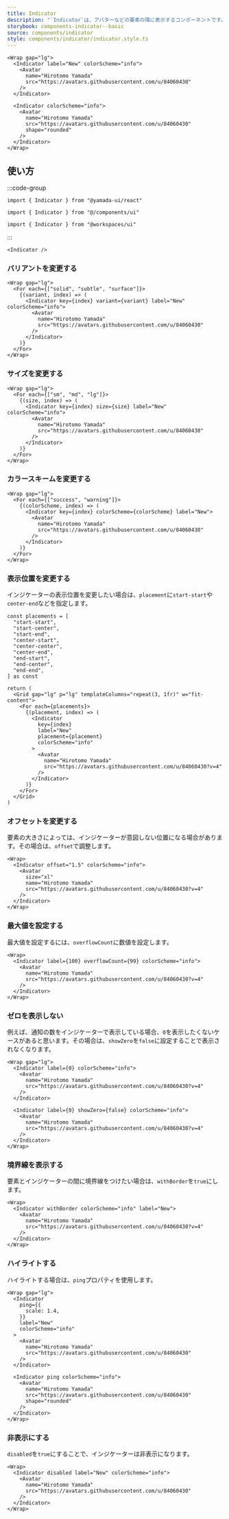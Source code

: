 ```yaml
---
title: Indicator
description: "`Indicator`は、アバターなどの要素の隅に表示するコンポーネントです。"
storybook: components-indicator--basic
source: components/indicator
style: components/indicator/indicator.style.ts
---
```


```tsx preview
<Wrap gap="lg">
  <Indicator label="New" colorScheme="info">
    <Avatar
      name="Hirotomo Yamada"
      src="https://avatars.githubusercontent.com/u/84060430"
    />
  </Indicator>

  <Indicator colorScheme="info">
    <Avatar
      name="Hirotomo Yamada"
      src="https://avatars.githubusercontent.com/u/84060430"
      shape="rounded"
    />
  </Indicator>
</Wrap>
```

## 使い方

:::code-group

```tsx [package]
import { Indicator } from "@yamada-ui/react"
```

```tsx [alias]
import { Indicator } from "@/components/ui"
```

```tsx [monorepo]
import { Indicator } from "@workspaces/ui"
```

:::

```tsx
<Indicator />
```

### バリアントを変更する

```tsx preview
<Wrap gap="lg">
  <For each={["solid", "subtle", "surface"]}>
    {(variant, index) => (
      <Indicator key={index} variant={variant} label="New" colorScheme="info">
        <Avatar
          name="Hirotomo Yamada"
          src="https://avatars.githubusercontent.com/u/84060430"
        />
      </Indicator>
    )}
  </For>
</Wrap>
```

### サイズを変更する

```tsx preview
<Wrap gap="lg">
  <For each={["sm", "md", "lg"]}>
    {(size, index) => (
      <Indicator key={index} size={size} label="New" colorScheme="info">
        <Avatar
          name="Hirotomo Yamada"
          src="https://avatars.githubusercontent.com/u/84060430"
        />
      </Indicator>
    )}
  </For>
</Wrap>
```

### カラースキームを変更する

```tsx preview
<Wrap gap="lg">
  <For each={["success", "warning"]}>
    {(colorScheme, index) => (
      <Indicator key={index} colorScheme={colorScheme} label="New">
        <Avatar
          name="Hirotomo Yamada"
          src="https://avatars.githubusercontent.com/u/84060430"
        />
      </Indicator>
    )}
  </For>
</Wrap>
```

### 表示位置を変更する

インジケーターの表示位置を変更したい場合は、`placement`に`start-start`や`center-end`などを指定します。

```tsx preview functional
const placements = [
  "start-start",
  "start-center",
  "start-end",
  "center-start",
  "center-center",
  "center-end",
  "end-start",
  "end-center",
  "end-end",
] as const

return (
  <Grid gap="lg" p="lg" templateColumns="repeat(3, 1fr)" w="fit-content">
    <For each={placements}>
      {(placement, index) => (
        <Indicator
          key={index}
          label="New"
          placement={placement}
          colorScheme="info"
        >
          <Avatar
            name="Hirotomo Yamada"
            src="https://avatars.githubusercontent.com/u/84060430?v=4"
          />
        </Indicator>
      )}
    </For>
  </Grid>
)
```

### オフセットを変更する

要素の大きさによっては、インジケーターが意図しない位置になる場合があります。その場合は、`offset`で調整します。

```tsx preview
<Wrap>
  <Indicator offset="1.5" colorScheme="info">
    <Avatar
      size="xl"
      name="Hirotomo Yamada"
      src="https://avatars.githubusercontent.com/u/84060430?v=4"
    />
  </Indicator>
</Wrap>
```

### 最大値を設定する

最大値を設定するには、`overflowCount`に数値を設定します。

```tsx preview
<Wrap>
  <Indicator label={100} overflowCount={99} colorScheme="info">
    <Avatar
      name="Hirotomo Yamada"
      src="https://avatars.githubusercontent.com/u/84060430?v=4"
    />
  </Indicator>
</Wrap>
```

### ゼロを表示しない

例えば、通知の数をインジケーターで表示している場合、`0`を表示したくないケースがあると思います。その場合は、`showZero`を`false`に設定することで表示されなくなります。

```tsx preview
<Wrap gap="lg">
  <Indicator label={0} colorScheme="info">
    <Avatar
      name="Hirotomo Yamada"
      src="https://avatars.githubusercontent.com/u/84060430?v=4"
    />
  </Indicator>

  <Indicator label={0} showZero={false} colorScheme="info">
    <Avatar
      name="Hirotomo Yamada"
      src="https://avatars.githubusercontent.com/u/84060430?v=4"
    />
  </Indicator>
</Wrap>
```

### 境界線を表示する

要素とインジケーターの間に境界線をつけたい場合は、`withBorder`を`true`にします。

```tsx preview
<Wrap>
  <Indicator withBorder colorScheme="info" label="New">
    <Avatar
      name="Hirotomo Yamada"
      src="https://avatars.githubusercontent.com/u/84060430?v=4"
    />
  </Indicator>
</Wrap>
```

### ハイライトする

ハイライトする場合は、`ping`プロパティを使用します。

```tsx preview
<Wrap gap="lg">
  <Indicator
    ping={{
      scale: 1.4,
    }}
    label="New"
    colorScheme="info"
  >
    <Avatar
      name="Hirotomo Yamada"
      src="https://avatars.githubusercontent.com/u/84060430"
    />
  </Indicator>

  <Indicator ping colorScheme="info">
    <Avatar
      name="Hirotomo Yamada"
      src="https://avatars.githubusercontent.com/u/84060430"
      shape="rounded"
    />
  </Indicator>
</Wrap>
```

### 非表示にする

`disabled`を`true`にすることで、インジケーターは非表示になります。

```tsx preview
<Wrap>
  <Indicator disabled label="New" colorScheme="info">
    <Avatar
      name="Hirotomo Yamada"
      src="https://avatars.githubusercontent.com/u/84060430"
    />
  </Indicator>
</Wrap>
```
